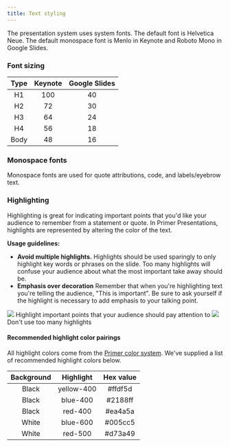 ```yaml
---
title: Text styling
---
```


The presentation system uses system fonts. The default font is Helvetica Neue. The default monospace font is Menlo in Keynote and Roboto Mono in Google Slides.

### Font sizing

| Type | Keynote | Google Slides |
| :--: | :-----: | :-----------: |
|  H1  |   100   |      40       |
|  H2  |   72    |      30       |
|  H3  |   64    |      24       |
|  H4  |   56    |      18       |
| Body |   48    |      16       |

### Monospace fonts

Monospace fonts are used for quote attributions, code, and labels/eyebrow text.

### Highlighting

Highlighting is great for indicating important points that you'd like your audience to remember from a statement or quote. In Primer Presentations, highlights are represented by altering the color of the text.

**Usage guidelines:**

- **Avoid multiple highlights.** Highlights should be used sparingly to only highlight key words or phrases on the slide. Too many highlights will confuse your audience about what the most important take away should be.
- **Emphasis over decoration** Remember that when you're highlighting text you're telling the audience, "This is important". Be sure to ask yourself if the highlight is necessary to add emphasis to your talking point.

<DoDontContainer>
  <Do>
    <img src="https://user-images.githubusercontent.com/10384315/55268057-cef59c00-5243-11e9-8400-6381fae36fea.png" />
    <Caption>Highlight important points that your audience should pay attention to</Caption>
  </Do>
  <Dont>
    <img src="https://user-images.githubusercontent.com/10384315/55268059-d7e66d80-5243-11e9-9842-37d4009dfb9e.png" />
    <Caption>Don't use too many highlights</Caption>
  </Dont>
</DoDontContainer>

#### Recommended highlight color pairings

All highlight colors come from the [Primer color system](https://primer.style/css/support/color-system). We've supplied a list of recommended highlight colors below.

| Background | Highlight  | Hex value |
| :--------: | :--------: | :-------: |
|   Black    | yellow-400 |  #ffdf5d  |
|   Black    |  blue-400  |  #2188ff  |
|   Black    |  red-400   |  #ea4a5a  |
|   White    |  blue-600  |  #005cc5  |
|   White    |  red-500   |  #d73a49  |
